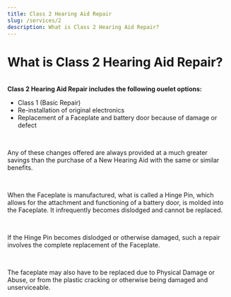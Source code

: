 ```yaml
---
title: Class 2 Hearing Aid Repair
slug: /services/2
description: What is Class 2 Hearing Aid Repair?
---
```


<h1>What is Class 2 Hearing Aid Repair?</h1>
<br />
<b>Class 2 Hearing Aid Repair includes the following ouelet options:</b>
<ul>
  <li>Class 1 (Basic Repair)</li>
  <li>Re-installation of original electronics</li>
  <li>
    Replacement of a Faceplate and battery door because of damage or
    defect
  </li>
</ul>
<br />
<p>
  Any of these changes offered are always provided at a much greater
  savings than the purchase of a New Hearing Aid with the same or similar
  benefits.
</p>
<br />
<p>
  When the Faceplate is manufactured, what is called a Hinge Pin, which
  allows for the attachment and functioning of a battery door, is molded
  into the Faceplate. It infrequently becomes dislodged and cannot be
  replaced.
</p>
<br />
<p>
  If the Hinge Pin becomes dislodged or otherwise damaged, such a repair
  involves the complete replacement of the Faceplate.
</p>
<br />
<p>
  The faceplate may also have to be replaced due to Physical Damage or
  Abuse, or from the plastic cracking or otherwise being damaged and
  unserviceable.
</p>
